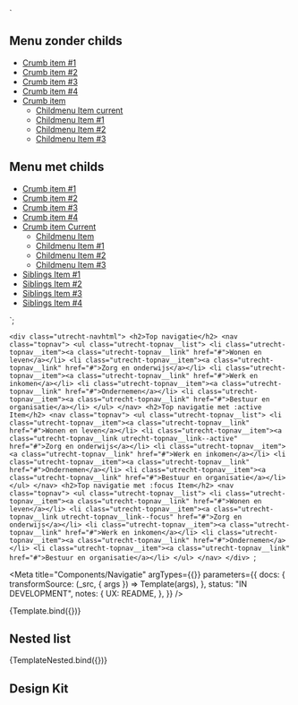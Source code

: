 <!--
@license EUPL-1.2
Copyright (c) 2021 A Herring
-->


<!-- Import component and component styles -->


<!-- Import Docs -->


  `<div class="utrecht-navhtml">
   <h2>Menu zonder childs</h2>
   <nav class="utrecht-sidenav">
        <ul class="utrecht-sidenav__list">
          <li class="utrecht-sidenav__item"><a class="utrecht-sidenav__link" href="#">Crumb item #1</a></li>
          <li class="utrecht-sidenav__item"><a class="utrecht-sidenav__link" href="#">Crumb item #2</a></li>
          <li class="utrecht-sidenav__item"><a class="utrecht-sidenav__link" href="#">Crumb item #3</a></li>
          <li class="utrecht-sidenav__item"><a class="utrecht-sidenav__link" href="#"> Crumb item #4</a></li>
          <li class="utrecht-sidenav__item"><a class="utrecht-sidenav__link utrecht-sidenav__link" href="#">Crumb item</a>
             <ul class="utrecht-sidenav__list utrecht-sidenav__list--child">
                  <li class="utrecht-sidenav__item utrecht-sidenav__item--child"><a class="utrecht-sidenav__link utrecht-sidenav__link--child--current" href="#">Childmenu Item current</a></li>
                  <li class="utrecht-sidenav__item utrecht-sidenav__item--child"><a class="utrecht-sidenav__link utrecht-sidenav__link--child" href="#">Childmenu Item #1</a></li>
                  <li class="utrecht-sidenav__item utrecht-sidenav__item--child"><a class="utrecht-sidenav__link utrecht-sidenav__link--child" href="#">Childmenu Item #2</a></li>
                  <li class="utrecht-sidenav__item utrecht-sidenav__item--child"><a class="utrecht-sidenav__link utrecht-sidenav__link--child" href="#">Childmenu Item #3</a></li>
              </ul>
          </li>
        </ul>
      </nav>
   <h2>Menu met childs</h2>
   <nav class="utrecht-sidenav">
        <ul class="utrecht-sidenav__list">
          <li class="utrecht-sidenav__item"><a class="utrecht-sidenav__link" href="#">Crumb item #1</a></li>
          <li class="utrecht-sidenav__item"><a class="utrecht-sidenav__link" href="#">Crumb item #2</a></li>
          <li class="utrecht-sidenav__item"><a class="utrecht-sidenav__link" href="#">Crumb item #3</a></li>
          <li class="utrecht-sidenav__item"><a class="utrecht-sidenav__link" href="#"> Crumb item #4</a></li>
          <li class="utrecht-sidenav__item"><a class="utrecht-sidenav__link utrecht-sidenav__link--current" href="#">Crumb item Current</a>
             <ul class="utrecht-sidenav__list utrecht-sidenav__list--child">
                  <li class="utrecht-sidenav__item utrecht-sidenav__item--child"><a class="utrecht-sidenav__link utrecht-sidenav__link--child" href="#">Childmenu Item </a></li>
                  <li class="utrecht-sidenav__item utrecht-sidenav__item--child"><a class="utrecht-sidenav__link utrecht-sidenav__link--child" href="#">Childmenu Item #1</a></li>
                  <li class="utrecht-sidenav__item utrecht-sidenav__item--child"><a class="utrecht-sidenav__link utrecht-sidenav__link--child" href="#">Childmenu Item #2</a></li>
                  <li class="utrecht-sidenav__item utrecht-sidenav__item--child"><a class="utrecht-sidenav__link utrecht-sidenav__link--child" href="#">Childmenu Item #3</a></li>
              </ul>
          </li>
          <li class="utrecht-sidenav__item utrecht-sidenav__item--sibling"><a class="utrecht-sidenav__link utrecht-sidenav__link--sibling" href="#">Siblings Item #1</a></li>
          <li class="utrecht-sidenav__item utrecht-sidenav__item--sibling"><a class="utrecht-sidenav__link utrecht-sidenav__link--sibling" href="#">Siblings Item #2</a></li>
          <li class="utrecht-sidenav__item utrecht-sidenav__item--sibling"><a class="utrecht-sidenav__link utrecht-sidenav__link--sibling" href="#">Siblings Item #3</a></li>
            <li class="utrecht-sidenav__item utrecht-sidenav__item--sibling"><a class="utrecht-sidenav__link utrecht-sidenav__link--sibling" href="#">Siblings Item #4</a></li>
        </ul>
      </nav>
    </div>`;

  `<div class="utrecht-navhtml">
      <h2>Top navigatie</h2>
    <nav class="topnav">
        <ul class="utrecht-topnav__list">
          <li class="utrecht-topnav__item"><a class="utrecht-topnav__link" href="#">Wonen en leven</a></li>
          <li class="utrecht-topnav__item"><a class="utrecht-topnav__link" href="#">Zorg en onderwijs</a></li>
          <li class="utrecht-topnav__item"><a class="utrecht-topnav__link" href="#">Werk en inkomen</a></li>
          <li class="utrecht-topnav__item"><a class="utrecht-topnav__link" href="#">Ondernemen</a></li>
          <li class="utrecht-topnav__item"><a class="utrecht-topnav__link" href="#">Bestuur en organisatie</a></li>
        </ul>
      </nav>
      <h2>Top navigatie met :active Item</h2>
    <nav class="topnav">
        <ul class="utrecht-topnav__list">
          <li class="utrecht-topnav__item"><a class="utrecht-topnav__link" href="#">Wonen en leven</a></li>
          <li class="utrecht-topnav__item"><a class="utrecht-topnav__link utrecht-topnav__link--active" href="#">Zorg en onderwijs</a></li>
          <li class="utrecht-topnav__item"><a class="utrecht-topnav__link" href="#">Werk en inkomen</a></li>
          <li class="utrecht-topnav__item"><a class="utrecht-topnav__link" href="#">Ondernemen</a></li>
          <li class="utrecht-topnav__item"><a class="utrecht-topnav__link" href="#">Bestuur en organisatie</a></li>
        </ul>
      </nav>
      <h2>Top navigatie met :focus Item</h2>
    <nav class="topnav">
        <ul class="utrecht-topnav__list">
          <li class="utrecht-topnav__item"><a class="utrecht-topnav__link" href="#">Wonen en leven</a></li>
          <li class="utrecht-topnav__item"><a class="utrecht-topnav__link utrecht-topnav__link--focus" href="#">Zorg en onderwijs</a></li>
          <li class="utrecht-topnav__item"><a class="utrecht-topnav__link" href="#">Werk en inkomen</a></li>
          <li class="utrecht-topnav__item"><a class="utrecht-topnav__link" href="#">Ondernemen</a></li>
          <li class="utrecht-topnav__item"><a class="utrecht-topnav__link" href="#">Bestuur en organisatie</a></li>
        </ul>
      </nav>
    </div>
`;

<Meta
  title="Components/Navigatie"
  argTypes={{}}
  parameters={{
    docs: {
      transformSource: (_src, { args }) => Template(args),
    },
    status: "IN DEVELOPMENT",
    notes: {
      UX: README,
    },
  }}
/>

<Canvas>
  <Story name="Side Nav">{Template.bind({})}</Story>
</Canvas>

## Nested list

<Canvas>
  <Story name="Top Nav">{TemplateNested.bind({})}</Story>
</Canvas>

## Design Kit

<MDXEmbedProvider>
  <Figma title="Navigatie" url="file/x" />
</MDXEmbedProvider>
